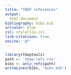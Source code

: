 ```yaml
---
title: "TBEP references"
output: 
  html_document
bibliography: bibs.bib
urlcolor: blue
csl: stylefile.csl
link-citations: true
nocite: '@*'
---
```

  
```r
library(tbeptools)
path <- 'tbep-refs.csv'
bibs <- anlz_refs(path)
writeLines(bibs, 'bibs.bib')
```
